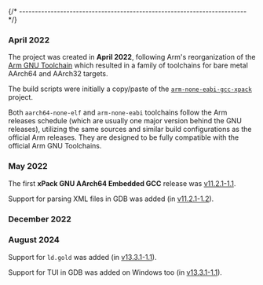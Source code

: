 

{/* ------------------------------------------------------------------------ */}

### April 2022

The project was created in **April 2022**,
following Arm's reorganization of
the [Arm GNU Toolchain](https://developer.arm.com/Tools%20and%20Software/GNU%20Toolchain)
which resulted in a family of toolchains for bare metal AArch64 and AArch32 targets.

The build scripts were initially a copy/paste of the
[`arm-none-eabi-gcc-xpack`](https://github.com/xpack-dev-tools/arm-none-eabi-gcc-xpack/) project.

Both `aarch64-none-elf` and `arm-none-eabi` toolchains follow the Arm
releases schedule (which are usually one major version behind the GNU releases),
utilizing the same sources and similar build configurations as the
official Arm releases. They are designed to be fully compatible
with the official Arm GNU Toolchains.

### May 2022

The first **xPack GNU AArch64 Embedded GCC** release was
[v11.2.1-1.1](/blog/2022/05/15/aarch64-none-elf-gcc-v11-2-1-1-1-released/).

Support for  parsing XML files in GDB was added
(in [v11.2.1-1.2](/blog/2022/05/31/aarch64-none-elf-gcc-v11-2-1-1-2-released/)).

### December 2022

<HistoryXBBv5/>

### August 2024

<HistoryRestructuring/>

Support for `ld.gold` was added
(in [v13.3.1-1.1](/blog/2024/08/15/aarch64-none-elf-gcc-v13-3-1-1-1-released/)).

Support for TUI in GDB was added on Windows too (in [v13.3.1-1.1](/blog/2024/08/15/aarch64-none-elf-gcc-v13-3-1-1-1-released/)).
